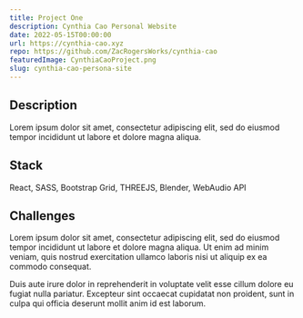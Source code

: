 ```yaml
---
title: Project One
description: Cynthia Cao Personal Website
date: 2022-05-15T00:00:00
url: https://cynthia-cao.xyz
repo: https://github.com/ZacRogersWorks/cynthia-cao
featuredImage: CynthiaCaoProject.png
slug: cynthia-cao-persona-site
---
```


## Description

Lorem ipsum dolor sit amet, consectetur adipiscing elit, sed do eiusmod tempor incididunt ut labore et dolore magna aliqua.

## Stack

React, SASS, Bootstrap Grid, THREEJS, Blender, WebAudio API

## Challenges

Lorem ipsum dolor sit amet, consectetur adipiscing elit, sed do eiusmod tempor incididunt ut labore et dolore magna aliqua. Ut enim ad minim veniam, quis nostrud exercitation ullamco laboris nisi ut aliquip ex ea commodo consequat. 

Duis aute irure dolor in reprehenderit in voluptate velit esse cillum dolore eu fugiat nulla pariatur. Excepteur sint occaecat cupidatat non proident, sunt in culpa qui officia deserunt mollit anim id est laborum.
